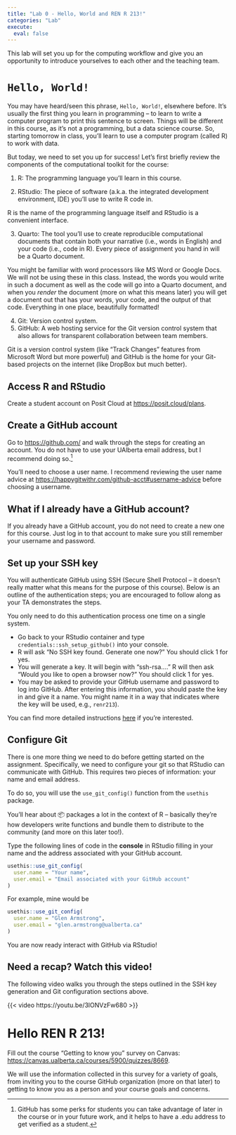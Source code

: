 ```yaml
---
title: "Lab 0 - Hello, World and REN R 213!"
categories: "Lab"
execute:
  eval: false
---
```


This lab will set you up for the computing workflow and give you an opportunity to introduce yourselves to each other and the teaching team.

# `Hello, World!`

You may have heard/seen this phrase, `Hello, World!`, elsewhere before. It's usually the first thing you learn in programming – to learn to write a computer program to print this sentence to screen. Things will be different in this course, as it's not a programming, but a data science course. So, starting tomorrow in class, you'll learn to use a computer program (called R) to work with data.

But today, we need to set you up for success! Let's first briefly review the components of the computational toolkit for the course:

1.  R: The programming language you'll learn in this course.

2.  RStudio: The piece of software (a.k.a. the integrated development environment, IDE) you'll use to write R code in.

::: callout-note
R is the name of the programming language itself and RStudio is a convenient interface.
:::

3.  Quarto: The tool you'll use to create reproducible computational documents that contain both your narrative (i.e., words in English) and your code (i.e., code in R). Every piece of assignment you hand in will be a Quarto document.

::: callout-note
You might be familiar with word processors like MS Word or Google Docs. We will not be using these in this class. Instead, the words you would write in such a document as well as the code will go into a Quarto document, and when you *render* the document (more on what this means later) you will get a document out that has your words, your code, and the output of that code. Everything in one place, beautifully formatted!
:::

4.  Git: Version control system.
5.  GitHub: A web hosting service for the Git version control system that also allows for transparent collaboration between team members.

::: callout-note
Git is a version control system (like "Track Changes" features from Microsoft Word but more powerful) and GitHub is the home for your Git-based projects on the internet (like DropBox but much better).
:::

## Access R and RStudio

Create a student account on Posit Cloud at <https://posit.cloud/plans>.

## Create a GitHub account

Go to <https://github.com/> and walk through the steps for creating an account. You do not have to use your UAlberta email address, but I recommend doing so.[^1]

[^1]: GitHub has some perks for students you can take advantage of later in the course or in your future work, and it helps to have a .edu address to get verified as a student.

::: callout-note
You'll need to choose a user name. I recommend reviewing the user name advice at <https://happygitwithr.com/github-acct#username-advice> before choosing a username.
:::

::: {.callout-important collapse="true"}
## What if I already have a GitHub account?

If you already have a GitHub account, you do not need to create a new one for this course. Just log in to that account to make sure you still remember your username and password.
:::

## Set up your SSH key

You will authenticate GitHub using SSH (Secure Shell Protocol – it doesn't really matter what this means for the purpose of this course). Below is an outline of the authentication steps; you are encouraged to follow along as your TA demonstrates the steps.

::: callout-note
You only need to do this authentication process one time on a single system.
:::

-   Go back to your RStudio container and type `credentials::ssh_setup_github()` into your console.
-   R will ask "No SSH key found. Generate one now?" You should click 1 for yes.
-   You will generate a key. It will begin with "ssh-rsa...." R will then ask "Would you like to open a browser now?" You should click 1 for yes.
-   You may be asked to provide your GitHub username and password to log into GitHub. After entering this information, you should paste the key in and give it a name. You might name it in a way that indicates where the key will be used, e.g., `renr213`).

You can find more detailed instructions [here](https://github.com/DukeStatSci/github_auth_guide) if you're interested.

## Configure Git

There is one more thing we need to do before getting started on the assignment. Specifically, we need to configure your git so that RStudio can communicate with GitHub. This requires two pieces of information: your name and email address.

To do so, you will use the `use_git_config()` function from the `usethis` package.

::: callout-note
You'll hear about 📦 packages a lot in the context of R – basically they're how developers write functions and bundle them to distribute to the community (and more on this later too!).
:::

Type the following lines of code in the **console** in RStudio filling in your name and the address associated with your GitHub account.

```r
usethis::use_git_config(
  user.name = "Your name", 
  user.email = "Email associated with your GitHub account"
)
```

For example, mine would be

```r
usethis::use_git_config(
  user.name = "Glen Armstrong", 
  user.email = "glen.armstrong@ualberta.ca"
)
```

You are now ready interact with GitHub via RStudio!

::: {.callout-tip collapse="true"}
## Need a recap? Watch this video!

The following video walks you through the steps outlined in the SSH key generation and Git configuration sections above.

{{< video https://youtu.be/3lONVzFw680 >}}
:::

# Hello REN R 213!

Fill out the course "Getting to know you" survey on Canvas: <https://canvas.ualberta.ca/courses/5900/quizzes/8669>.

We will use the information collected in this survey for a variety of goals, from inviting you to the course GitHub organization (more on that later) to getting to know you as a person and your course goals and concerns.
